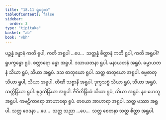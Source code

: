 ```yaml
---
title: "18.11 ရူပဒုက"
tableOfContents: false
sidebar:
  order: 3
type: "tipitaka"
basket: "ab"
book: "vbh"
---
```



<DynamicBreadcrumb />

<Division number="1043" book="vbh">

<Paragraph number="3251" book="vbh">
ပဉ္စန္နံ ခန္ဓာနံ ကတိ ရူပါ, ကတိ အရူပါ …ပေ…  သတ္တန္နံ စိတ္တာနံ ကတိ ရူပါ, ကတိ အရူပါ?
</Paragraph>

<Paragraph number="3252" book="vbh">
ရူပက္ခန္ဓော ရူပံ. စတ္တာရော ခန္ဓာ အရူပါ. ဒသာယတနာ ရူပါ. မနာယတနံ အရူပံ. ဓမ္မာယတနံ သိယာ ရူပံ, သိယာ အရူပံ. ဒသ ဓာတုယော ရူပါ. သတ္တ ဓာတုယော အရူပါ. ဓမ္မဓာတု သိယာ ရူပါ, သိယာ အရူပါ. တီဏိ သစ္စာနိ အရူပါ. ဒုက္ခသစ္စံ သိယာ ရူပံ, သိယာ အရူပံ. သတ္တိန္ဒြိယာ ရူပါ. စုဒ္ဒသိန္ဒြိယာ အရူပါ. ဇီဝိတိန္ဒြိယံ သိယာ ရူပံ, သိယာ အရူပံ. နဝ ဟေတူ အရူပါ. ကဗဠီကာရော အာဟာရော ရူပံ. တယော အာဟာရာ အရူပါ. သတ္တ ဖဿာ အရူပါ. သတ္တ ဝေဒနာ …ပေ…  သတ္တ သညာ …ပေ…  သတ္တ စေတနာ သတ္တ စိတ္တာ အရူပါ.
</Paragraph>
</Division>